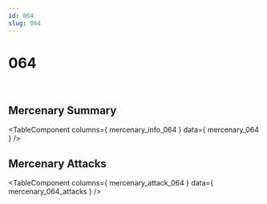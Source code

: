 ```yaml
---
id: 064
slug: 064
---
```



# 064

<div style = {{ display: "flex" }}>
    <Image img={require('@site/static/img/mercenaries/illust/thum_char_view_n_064.jpg')}/>
    <Image img={require('@site/static/img/mercenaries/illust/thum_char_view_o_064.jpg')}/>
</div>

## Mercenary Summary

<TableComponent
  columns={ mercenary_info_064 }
  data={ mercenary_064 }
/>

## Mercenary Attacks

<TableComponent
  columns={ mercenary_attack_064 }
  data={ mercenary_064_attacks }
/>